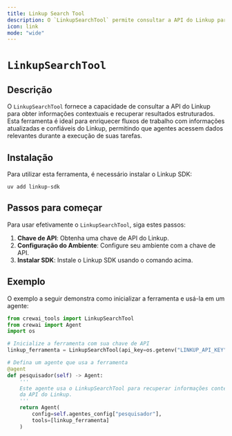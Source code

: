 ```yaml
---
title: Linkup Search Tool
description: O `LinkupSearchTool` permite consultar a API do Linkup para obter informações contextuais.
icon: link
mode: "wide"
---
```


# `LinkupSearchTool`

## Descrição

O `LinkupSearchTool` fornece a capacidade de consultar a API do Linkup para obter informações contextuais e recuperar resultados estruturados. Esta ferramenta é ideal para enriquecer fluxos de trabalho com informações atualizadas e confiáveis do Linkup, permitindo que agentes acessem dados relevantes durante a execução de suas tarefas.

## Instalação

Para utilizar esta ferramenta, é necessário instalar o Linkup SDK:

```shell
uv add linkup-sdk
```

## Passos para começar

Para usar efetivamente o `LinkupSearchTool`, siga estes passos:

1. **Chave de API**: Obtenha uma chave de API do Linkup.
2. **Configuração do Ambiente**: Configure seu ambiente com a chave de API.
3. **Instalar SDK**: Instale o Linkup SDK usando o comando acima.

## Exemplo

O exemplo a seguir demonstra como inicializar a ferramenta e usá-la em um agente:

```python Code
from crewai_tools import LinkupSearchTool
from crewai import Agent
import os

# Inicialize a ferramenta com sua chave de API
linkup_ferramenta = LinkupSearchTool(api_key=os.getenv("LINKUP_API_KEY"))

# Defina um agente que usa a ferramenta
@agent
def pesquisador(self) -> Agent:
    '''
    Este agente usa o LinkupSearchTool para recuperar informações contextuais
    da API do Linkup.
    '''
    return Agent(
        config=self.agentes_config["pesquisador"],
        tools=[linkup_ferramenta]
    )
```